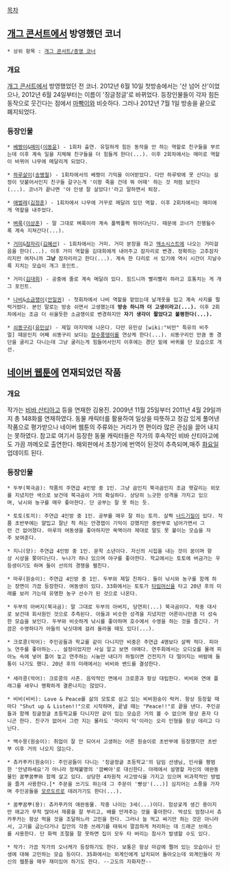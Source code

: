 [[목차]]

== [[개그 콘서트]]에서 방영했던 코너 ==
 * 상위 항목 : [[개그 콘서트/종영 코너]]
=== 개요 ===
[[개그 콘서트]]에서 방영했었던 전 코너. 2012년 6월 10일 첫방송에서는 '산 넘어 산'이었으나, 2012년 6월 24일부터는 이름이 '징글정글'로 바뀌었다. 등장인물들이 각자 힘든 동작으로 웃긴다는 점에서 [[마빡이#s-1|마빡이]]와 비슷하다. 그러나 2012년 7월 1일 방송을 끝으로 폐지되었다.
=== 등장인물 ===
 * [[베짱이]]&[[매미]]([[이동윤]]) - 1회차 출연. 유일하게 힘든 동작을 안 하는 역할로 친구들을 부르는데 이후 계속 일을 지체해 친구들을 더 힘들게 한다(...). 이후 2회차에서는 매미로 역할이 바뀌어 나무에 메달리게 되었다.

 * [[하루살이]]([[송병철]]) - 1회차에서의 베짱이 기믹을 이어받았다. 다만 하루밖에 못 산다는 설정이 덧붙어서인지 친구들 갈구는게 '이왕 죽을 건데 뭐 어때' 하는 것 처럼 보인다(...). 코너가 끝나면 '야 인생 잘 살았다!'라고 말하면서 퇴장.

 * [[애벌레]]([[김정훈]]) - 1회차에서 나무에 거꾸로 메달려 있던 역할. 이후 2회차에서는 매미에게 역할을 내주었다.

 * [[벼룩]]([[이상훈]]) - 말 그대로 벼룩이라 계속 폴짝폴짝 뛰어다닌다. 때문에 코너가 진행될수록 계속 지쳐간다(...).

 * [[거미]]&[[잠자리]]([[김혜선]]) - 1회차에서는 거미. 거미 분장을 하고 [[엑소시스트]]에 나오는 거미걸음을 한다(...). 이후 거미 역할을 김대희에게 내어주고 잠자리로 변경. 정확히는 고추잠자리지만 여자니까 '''그냥''' 잠자리라고 한다(...). 계속 한 다리로 서 있기에 역시 시간이 지날수록 지치는 모습이 개그 포인트.

 * 거미([[김대희]]) - 공중에 줄로 계속 메달려 있다. 힘드니까 빨리빨리 하라고 호통치는 게 개그 포인트.

 * [[나비]]&[[소금쟁이]]([[안일권]]) - 첫회차에서 나비 역할을 맡았는데 날개옷을 입고 계속 사지를 펄럭거렸다. 본인 말로는 방송 쉬면서 고생했는데 '''방송 하니까 더 고생이라고(...).''' 이후 2회차에서는 조금 더 쉬울듯한 소금쟁이로 변경하지만 '''자기 생각이 짧았다고 불평한다(...).'''

 * [[쇠똥구리]]([[유민상]]) - 제일 마지막에 나온다. 다만 유민상 [wiki:"비만" 특유의 비주얼] 때문인지 어째 쇠똥구리 보다는 [[장수풍뎅이]]를 연상케 한다(...). 쇠똥구리인 만큼 똥 경단을 굴리고 다니는데 그냥 굴리는게 힘들어서인지 이후에는 경단 밑에 바퀴를 단 모습으로 개선.

== [[네이버 웹툰]]에 연재되었던 작품 ==
=== 개요 ===
작가는 [[비바 산티아고]] 등을 연재한 김용진. 2009년 11월 25일부터 2011년 4월 29일까지 총 148화를 연재하였다. 동물 캐릭터를 활용하여 일상을 따뜻하고 정감 있게 풀어낸 작품으로 평가받으나 네이버 웹툰의 주류와는 거리가 먼 편이라 많은 관심을 끌어 내지는 못하였다. 참고로 여기서 등장한 동물 캐릭터들은 작가의 후속작인 비바 산티아고에도 가끔 까메오로 출연한다.
해외판에서 초창기에 번역이 된것이 추측되며,매주 [[화요일]] 업데이트 된다. 

=== 등장인물 ===
 * 두부(북극곰): 작품의 주연급 4인방 중 1인. 그냥 곰인지 북극곰인지 조금 헷갈리는 외모를 지녔지만 색으로 보건데 북극곰이 거의 확실하다. 상당히 느긋한 성격을 가지고 있으며, 낚시와 농구를 매우 좋아한다. 단 공부는 잘 못 하는 듯.

 * 토토(토끼): 주연급 4인방 중 1인. 공부를 매우 잘 하는 토끼. 살짝 [[너드]]기질이 있다. 작품 초반부에는 얄밉고 잘난 척 하는 안경잽이 기믹이 강했지만 중반부로 넘어가면서 그런 건 없어졌다. 마루의 여동생을 좋아하지만 쑥맥이라 제대로 말도 못 붙이는 모습을 자주 보여준다.

 * 지니(양): 주연급 4인방 중 1인. 문학 소년이다. 자신의 시집을 내는 것이 꿈이며 항상 시상을 쫒아다닌다. 누나가 하나 있으며 야구를 좋아한다. 학교에서는 토토에 버금가는 우등생이기도 하며 둘이 선의의 경쟁을 펼친다.

 * 마루(원숭이): 주연급 4인방 중 1인. 두부와 제일 친하다. 둘이 낚시와 농구를 함께 하는 장면이 가끔 등장한다. 여동생이 있다. 33화에서는 토토가 [[타임머신]]을 타고 20년 후의 미래를 보러 가는데 유명한 농구 선수가 된 것으로 나온다.

 * 두부의 아버지(북극곰): 말 그대로 두부의 아버지, 당연히(...) 북극곰이다. 작중 대사로 보건데 회사원인 것으로 추측된다. 아들과 비슷한 성격을 지녔지만 어른이니만큼 더 성숙한 모습을 보인다. 두부와 비슷하게 낚시를 좋아하며 호수에서 수영을 하는 것을 즐긴다. 가끔은 수영하다가 아들의 낚싯대에 걸려 올라올 때도 있다(...).

 * 크로콩(악어): 주인공들과 학교를 같이 다니지만 비중은 주연급 4명보다 살짝 적다. 피아노 연주를 좋아하는... 설정이었지만 사실 알고 보면 야매다. 연주회에서는 오디오를 몰래 피아노 속에 넣어 틀어 놓고 연주하는 시늉만 내다가 하필이면 건전지가 다 떨어지는 바람에 들통이 나기도 했다. 20년 후의 미래에서는 비비와 밴드를 결성한다.
 
 * 세라콩(악어): 크로콩의 사촌. 음악적인 면에서 크로콩과 항상 대립한다. 비비와 연애 플래그를 세우나 명확하게 결론나지는 않았다.

 * 비비(비비): Love & Peace를 삶의 모토로 삼고 있는 비비원숭이 락커. 항상 등장할 때마다 "Shut up & Listen!!"으로 시작하며, 끝낼 때는 "Peace!!"로 끝을 낸다. 주인공들과 함께 징글정글 초등학교를 다니지만 같이 있는 모습은 거의 볼 수 없으며 항상 혼자 다니곤 한다. 친구가 없어서 그런 지는 몰라도 '마이티 덕'이라는 오리 인형을 항상 데리고 다닌다.

 * 백수몽(원숭이): 취업이 잘 안 되어서 고생하는 어른 원숭이로 초반부에 등장했지만 초반부 이후 거의 나오지 않는다.

 * 츄카푸카(원숭이): 주인공들이 다니는 '징글정글 초등학교'의 담임 선생님, 인사를 평범한 '안녕하세요'가 아니라 정체불명의 '깜빠야'로 대신한다. 아래에서 설명할 자신의 애완동물인 꿈뿌꿈뿌와 함께 살고 있다. 상당한 4차원적 사고방식을 가지고 있으며 비과학적인 방법을 즐겨 사용한다.[* 주문을 쓰기도 하는데 그 주문이 '빵상'(...)] 심지어는 소풍을 가자며 주인공들을 [[모르도르]]로 데려가기도 한다(...).

 * 꿈뿌꿈뿌(용): 츄카푸카의 애완동물. 작중 나이는 3세(...)이다. 험상궂게 생긴 용이지만 애교가 무척 많아서 재롱을 잘 부리고, 배를 만져주는 것을 좋아한다. 먹성도 엄청나서 츄카푸카는 항상 먹을 것을 조달하느라 고민을 한다. 그러나 늘 먹고 싸기만 하는 것은 아니라서, 고기를 굽는다거나 집안의 각종 쓰레기를 태워서 깔끔하게 처리하는 데 드래곤 브레스를 사용한다. 단 화력 조절을 잘 못하면 집이 모두 타 버리는 참사가 발생할 수도 있다.

 * 작가: 가끔 작가의 오너캐가 등장하기도 한다. 보통은 항상 마감에 쩔어 있는 모습이나 인생에 대해 고민하는 모습 등이다. 35화에서는 외계인에게 납치되어 돌아오는데 외계인들이 자신의 웹툰을 매우 재미있어 하기도 한다. --고도의 자화자찬--

